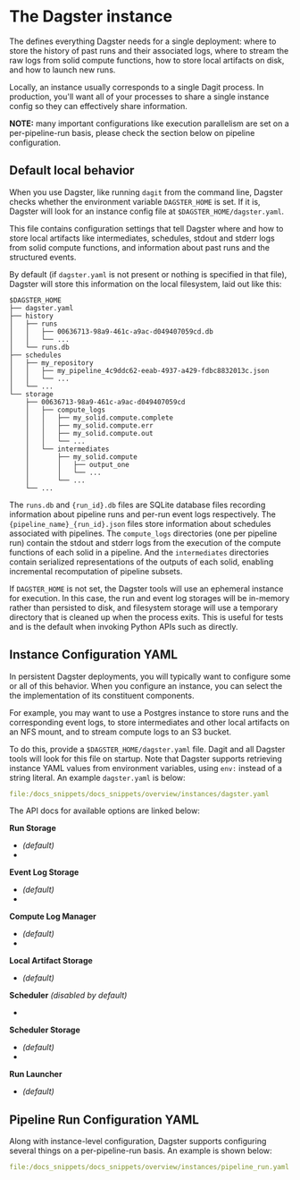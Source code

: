 
<DynamicMetaTags
  title="The Dagster instance | Dagster"
  description="Dagster Instance defines everything Dagster needs for a single deployment."
/>

# The Dagster instance

The <PyObject module="dagster.core.instance" object="DagsterInstance" displayText="DagsterInstance"
/> defines everything Dagster needs for a single deployment: where to store the history of past runs
and their associated logs, where to stream the raw logs from solid compute functions, how to store
local artifacts on disk, and how to launch new runs.

Locally, an instance usually corresponds to a single Dagit process. In production, you'll want all
of your processes to share a single instance config so they can effectively share information.

**NOTE:** many important configurations like execution parallelism are set on a per-pipeline-run
basis, please check the section below on pipeline configuration.

## Default local behavior

When you use Dagster, like running `dagit` from the command line, Dagster checks whether the
environment variable `DAGSTER_HOME` is set. If it is, Dagster will look for an instance config file
at `$DAGSTER_HOME/dagster.yaml`.

This file contains configuration settings that tell Dagster where and how to store local artifacts
like intermediates, schedules, stdout and stderr logs from solid compute functions, and information
about past runs and the structured events.

By default (if `dagster.yaml` is not present or nothing is specified in that file), Dagster will
store this information on the local filesystem, laid out like this:

```tree
$DAGSTER_HOME
├── dagster.yaml
├── history
│   ├── runs
│   │   ├── 00636713-98a9-461c-a9ac-d049407059cd.db
│   │   └── ...
│   └── runs.db
├── schedules
│   ├── my_repository
│   │   ├── my_pipeline_4c9ddc62-eeab-4937-a429-fdbc8832013c.json
│   │   └── ...
│   └── ...
└── storage
    ├── 00636713-98a9-461c-a9ac-d049407059cd
    │   ├── compute_logs
    │   │   ├── my_solid.compute.complete
    │   │   ├── my_solid.compute.err
    │   │   ├── my_solid.compute.out
    │   │   └── ...
    │   └── intermediates
    │       ├── my_solid.compute
    │       │   ├── output_one
    │       │   └── ...
    │       └── ...
    └── ...
```

The `runs.db` and `{run_id}.db` files are SQLite database files recording information about pipeline
runs and per-run event logs respectively. The `{pipeline_name}_{run_id}.json` files store
information about schedules associated with pipelines. The `compute_logs` directories (one per
pipeline run) contain the stdout and stderr logs from the execution of the compute functions of each
solid in a pipeline. And the `intermediates` directories contain serialized representations of the
outputs of each solid, enabling incremental recomputation of pipeline subsets.

If `DAGSTER_HOME` is not set, the Dagster tools will use an ephemeral instance for execution. In
this case, the run and event log storages will be in-memory rather than persisted to disk, and
filesystem storage will use a temporary directory that is cleaned up when the process exits. This is
useful for tests and is the default when invoking Python APIs such as <PyObject module="dagster"
object="execute_pipeline" displayText="execute_pipeline" /> directly.

## Instance Configuration YAML

In persistent Dagster deployments, you will typically want to configure some or all of this
behavior. When you configure an instance, you can select the the implementation of its constituent
components.

For example, you may want to use a Postgres instance to store runs and the corresponding event logs,
to store intermediates and other local artifacts on an NFS mount, and to stream compute logs to an
S3 bucket.

To do this, provide a `$DAGSTER_HOME/dagster.yaml` file. Dagit and all Dagster tools will look for
this file on startup. Note that Dagster supports retrieving instance YAML values from environment
variables, using `env:` instead of a string literal. An example `dagster.yaml` is below:

```yaml literalinclude caption=dagster.yaml
file:/docs_snippets/docs_snippets/overview/instances/dagster.yaml
```

The API docs for available options are linked below:

**Run Storage**

- _(default)_ <PyObject module="dagster.core.storage.runs" object="SqliteRunStorage" />
- <PyObject module="dagster_postgres" object="PostgresRunStorage" />

**Event Log Storage**

- _(default)_ <PyObject module="dagster.core.storage.event_log" object="SqliteEventLogStorage" />
- <PyObject module="dagster_postgres" object="PostgresEventLogStorage" />

**Compute Log Manager**

- _(default)_ <PyObject module="dagster.core.storage.local_compute_log_manager" object="LocalComputeLogManager" />
- <PyObject module="dagster_aws.s3" object="S3ComputeLogManager" />

**Local Artifact Storage**

- _(default)_ <PyObject module="dagster.core.storage.root" object="LocalArtifactStorage" />

**Scheduler** _(disabled by default)_

- <PyObject module="dagster_cron.cron_scheduler" object="SystemCronScheduler" />

**Scheduler Storage**

- _(default)_ <PyObject module="dagster.core.storage.schedules" object="SqliteScheduleStorage"/>
- <PyObject module="dagster_postgres" object="PostgresScheduleStorage" />

**Run Launcher**

- _(default)_ <PyObject module="dagster.core.launcher" object="CliApiRunLauncher" />

## Pipeline Run Configuration YAML

Along with instance-level configuration, Dagster supports configuring several things on a
per-pipeline-run basis. An example is shown below:

```yaml literalinclude caption=pipeline_run.yaml
file:/docs_snippets/docs_snippets/overview/instances/pipeline_run.yaml
```
